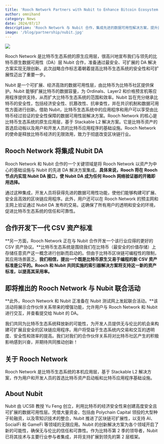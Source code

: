 ```yaml
---
title: 'Rooch Network Partners with Nubit to Enhance Bitcoin Ecosystem Scalability and Security'
author: omnihand
category: News
date: 2024/07/17
description: 'Rooch Network 与 Nubit 合作，集成先进的数据可用性解决方案，提升比特币生态系统的可扩展性和安全性。'
image: '/blog/partnership/nubit.jpg'
---
```



<PostHeader />

![](/blog/partnership/nubit.jpg)

Rooch Network 是比特币生态系统的原生应用层，很高兴地宣布我们与领先的比特币原生数据可用性（DA）层 Nubit 合作，准备通过最安全、可扩展的 DA 解决方案实现无限创新。此次战略合作标志着朝着提高比特币生态系统的安全性和可扩展性迈出了重要一步。

Nubit 是一个可扩展、经济高效的数据可用性层，由比特币为比特币社区提供保护。Nubit 能够扩展比特币的数据容量，为 Ordinals、Layer2 和价格预言机等应用程序提供支持，从而扩大比特币生态系统的范围和效率。Nubit 旨在充分继承比特币的安全性，包括经济安全性、抗篡改性、抗审查性，并在共识机制和数据可用性方面进行创新。借助 Nubit，比特币生态系统中的应用程序和用户可以享受由比特币经过验证的安全性保障的数据可用性层解决方案。Rooch Network 的核心是比特币生态系统的原生应用层，基于 Stackable L2 解决方案。它是比特币资产的首选启动板以及用户和开发人员的比特币应用程序的基础设施。Rooch Network 的使命是释放比特币经济的无限效用，致力于彻底改变区块链行业。

## Rooch Network 将集成 Nubit DA

Rooch Network 和 Nubit 合作的一个关键领域是将 Rooch Network 以资产为中心的基础设施与 Nubit 的先进 DA 解决方案集成。**具体来说，Rooch 将在 Rooch 节点内实现 Nubit DA 接口，使 Nubit DA 成为任何 Rooch 网络验证器的开箱即用选择。**

通过这种集成，开发人员将获得先进的数据可用性功能，使他们能够构建可扩展、安全且高效的区块链应用程序。此外，用户还可以在 Rooch Network 的预主网和主网上验证通过 Nubit DA 发布的交易。这确保了所有用户的透明和安全的环境，促进比特币生态系统的信任和可靠性。

## 合作开发下一代 CSV 资产标准

**另一方面，Rooch Network 正在与 Nubit 合作开发一个该行业应得的更好的 CSV 资产协议。**比特币生态系统是围绕我们在比特币（最安全的价值存储）上存储任意资产这一概念进行创新而启动的。但由于比特币区块链可编程性的限制，其应用场景匮乏。**我们相信，提出一个既是比特币原生又易于编程的新 CSV 资产标准是公平的。Rooch 和 Nubit 共同实施的索引器解决方案将支持这一新的资产标准，以提高其采用率。**

## 即将推出的 Rooch Network 与 Nubit 联合活动

**此外，Rooch Network 和 Nubit 正准备在 Nubit 测试网上发起联合活动。**该活动将展示合作伙伴关系带来的增强功能，允许用户与 Rooch Network 和 Nubit 进行交互，并查看提交给 Nubit 的 DA。

我们共同为比特币生态系统释放新的可能性，为开发人员提供无与伦比的机会来构建可扩展且安全的区块链应用程序。用户将受益于生态系统内交易和交互的透明度、安全性和效率的提高。我们对我们的合作伙伴关系将对比特币社区产生的积极影响感到兴奋，并期待共同推动创新！

## 关于 Rooch Network

Rooch Network 是比特币生态系统的本机应用层，基于 Stackable L2 解决方案，作为用户和开发人员的首选比特币资产启动板和比特币应用程序基础设施。

## About Nubit

Nubit 由 UCSB 教授 Yu Feng 创立，利用比特币的经济安全性来创建高度安全且可扩展的数据可用性层。凭借大量资金，包括由 Polychain Capital 领投的大型种子轮融资，以及零知识技术的整合，Nubit 推进了区块链可扩展性，以支持 AI、SocialFi 和 GameFi 等领域的无限应用。Nubit 的创新解决方案为各个领域开启了新的可能性，确保无与伦比的信任和可靠性。作为比特币第 2 季的领导者，Nubit 已将其技术与主要行业参与者集成，并将支持扩展到领先的第 2 层框架。
